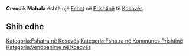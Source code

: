 {{Fshat në Kosovës
 | Emri                = Crvodik Mahala
| srp_N_name = Crvodik Mahala
| srp_N_FULL_NAME_RO = Crvodik Mahala
| srp_N_FULL_NAME_ND_RO = Crvodik Mahala
| srp_N_SORT_NAME_RG = CRVODIKMAHALA
| srp_N_FULL_NAME_RG = Crvodik Mahala
| srp_N_FULL_NAME_ND_RG = Crvodik Mahala

 | Emri (Rasa dhanore) = 
 | Figura              = 
 | Shteti              = Kosovo
 | Komuna              = Prishtinë
 | Kodi postar         = 
 | Sipërfaqja          = 

 | Popullsia           = 

 | Regj. i popullsisë  = 
 | Dend. e popullsisë  = 
 | Faqja zyrtare       = 
 <!--- Koordinatat ----> 
 | Gjerësia            = 42.707222
 | Gjatësia            = 21.290278
 | Lartësia            = 
}}
'''Crvodik Mahala''' është një [[Fshat]] në [[Prishtinë]] të [[Kosovës]].

<!-- == Gjeografia == -->
<!-- == Historia == -->
<!-- == Demografia == -->
== Shih edhe ==
{{Komuna Prishtinë}}
{{Kosovo-Administrata-Cung}}

[[Kategoria:Fshatra në Kosovës]]
[[Kategoria:Fshatra në Kommunes Prishtinë]]
[[Kategoria:Vendbanime në Kosovës]]